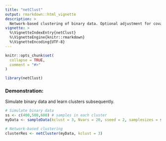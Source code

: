 ```yaml
---
title: "netClust"
output: rmarkdown::html_vignette
description: >
  Network-based clustering of binary data. Optional adjustment for covariates. 
vignette: >
  %\VignetteIndexEntry{netClust}
  %\VignetteEngine{knitr::rmarkdown}
  %\VignetteEncoding{UTF-8}
---
```


```r
knitr::opts_chunk$set(
  collapse = TRUE,
  comment = "#>"
)
```

```r
library(netClust)
```


### Demonstration:
Simulate binary data and learn clusters subsequently.

```r
# Simulate binary data
ss <- c(400,500,600) # samples in each cluster
myData <- sampleData(kclust = 3, Nvars = 20, sseed = 2, samplesizes = ss)

# Network-based clustering
clusterRes <- netCluster(myData, kclust = 3)
```
